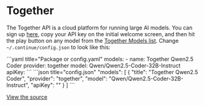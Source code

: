 
# Together

The Together API is a cloud platform for running large AI models. You can sign up [here](https://api.together.xyz/signup), copy your API key on the initial welcome screen, and then hit the play button on any model from the [Together Models list](https://docs.together.ai/docs/serverless-models). Change `~/.continue/config.json` to look like this:

<Tabs groupId="config-example">
	<TabItem value="yaml" label="YAML">
		```yaml title="Package or config.yaml"
		models:
		  - name: Together Qwen2.5 Coder
		    provider: together
		    model: Qwen/Qwen2.5-Coder-32B-Instruct
        	apiKey: <YOUR_TOGETHER_API_KEY>
		```
	</TabItem>
	<TabItem value="json" label="JSON">
		```json title="config.json"
      "models": [
        {
          "title": "Together Qwen2.5 Coder",
          "provider": "together",
          "model": "Qwen/Qwen2.5-Coder-32B-Instruct",
          "apiKey": "<YOUR_TOGETHER_API_KEY>"
        }
      ]
		```
	</TabItem>
</Tabs>

[View the source](https://github.com/continuedev/continue/blob/main/core/llm/llms/Together.ts)
